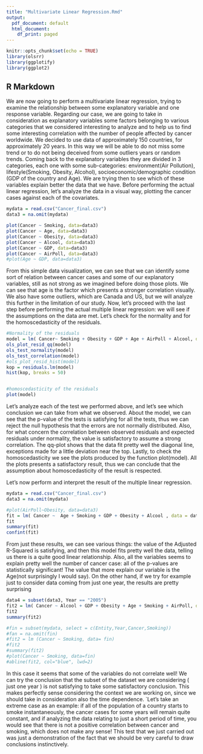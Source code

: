 ```yaml
---
title: "Multivariate Linear Regression.Rmd"
output:
  pdf_document: default
  html_document:
    df_print: paged
---
```

```r
knitr::opts_chunk$set(echo = TRUE)
library(olsrr)
library(ggplotify)
library(ggplot2)
```

## R Markdown

We are now going to perform a multivariate linear regression, trying to examine the relationship between some explanatory variable and one response variable. Regarding our case, we are going to take in consideration as explanatory variables some factors belonging to various categories that we considered interesting to analyze and to help us to find some interesting correlation with the number of people affected by cancer worldwide. We decided to use data of approximately 150 countries, for approximately 20 years. In this way we will be able to do not miss some trend or to do not being deceived from some outliers years or random trends. Coming back to the explanatory variables they are divided in 3 categories, each one with some sub-categories: environment(Air Pollution), lifestyle(Smoking, Obesity, Alcohol), socioeconomic/demographic condition (GDP of the country and Age). We are trying then to see which of these variables explain better the data that we have. Before performing the actual linear regression, let's analyze the data in a visual way, plotting the cancer cases against each of the covariates.
```r
mydata = read.csv("Cancer_final.csv")
data3 = na.omit(mydata)

plot(Cancer ~ Smoking, data=data3)
plot(Cancer ~ Age, data=data3)
plot(Cancer ~ Obesity, data=data3)
plot(Cancer ~ Alcool, data=data3)
plot(Cancer ~ GDP, data=data3)
plot(Cancer ~ AirPoll, data=data3)
#plot(Age ~ GDP, data=data3)


```
From this simple data visualization, we can see that we can identify some sort of relation between cancer cases and some of our explanatory variables, still as not strong as we imagined before doing those plots. We can see that age is the factor which presents a stronger correlation visually. We also have some outliers, which are Canada and US, but we will analyze this further in the limitation of our study. Now, let's proceed with the last step before performing the actual multiple linear regression: we will see if the assumptions on the data are met. Let's  check for the normality  and for the homoscedasticity of the residuals.
```r
#Normality of the residuals
model = lm( Cancer~ Smoking + Obesity + GDP + Age + AirPoll + Alcool, data = data3)
ols_plot_resid_qq(model)
ols_test_normality(model)
ols_test_correlation(model)
#ols_plot_resid_hist(model)
kop = residuals.lm(model)
hist(kop, breaks = 50)


#homoscedasticity of the residuals
plot(model)

```
Let's analyze each of the test we performed above, and let's see which conclusion we can take from what we observed. About the model, we can see that the p-value of the tests is satisfying for all the tests, thus we can reject the null hypothesis that the errors are not normally distributed. Also, for what concern the correlation between observed residuals and expected residuals under normality, the value is satisfactory to assume a strong correlation. The qq-plot shows that the data fit pretty well the diagonal line, exceptions made for a little deviation near the top. 
Lastly, to check the homoscedasticity we see the plots produced by the function plot(model).
All the plots presents a satisfactory result, thus we can conclude that the assumption about homoscedasticity of the result is respected.



Let's now perform and interpret the result of the multiple linear regression. 
```r
mydata = read.csv("Cancer_final.csv")
data3 = na.omit(mydata)

#plot(AirPoll~Obesity, data=data3)
fit = lm( Cancer ~  Age + Smoking + GDP + Obesity + Alcool , data = data3)
fit
summary(fit)
confint(fit)

```
From just these  results, we can see various things: the value of the Adjusted R-Squared is satisfying, and then this model fits pretty well the data, telling us there is a quite good linear relationship. Also, all the variables seems to explain pretty well the number of cancer case: all of the p-values are statistically significant!
The value that more explain our variable is the Age(not surprisingly I would say).
On the other hand, if we try for example just to consider data coming from just one year, the results are pretty surprising

```r
data4 = subset(data3, Year == "2005")
fit2 = lm( Cancer ~ Alcool + GDP + Obesity + Age + Smoking + AirPoll, data = data4)
fit2
summary(fit2)

#fin = subset(mydata, select = c(Entity,Year,Cancer,Smoking))
#fan = na.omit(fin)
#fit2 = lm (Cancer ~ Smoking, data= fin)
#fit2
#summary(fit2)
#plot(Cancer ~ Smoking, data=fin)
#abline(fit2, col="blue", lwd=2)
```

In this case it seems that some of the variables do not correlate well! We can try the conclusion that the subset of the dataset we are considering ( just one year ) is not satisfying to take some satisfactory conclusion. This makes perfectly sense considering the context we are working on, since we should take in consideration also the time dependence. `Let's take  an extreme case as an example: if all of the population of a country starts to smoke instantaneously, the cancer cases for some years will remain quite constant, and if analyzing the data relating to just a short period of time, you would see that there is not a positive correlation between cancer and smoking, which does not make any sense! This test that we just carried out was just a demonstration of the fact that we should be very careful to draw conclusions instinctively.

